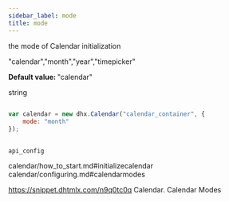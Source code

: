 ```yaml
---
sidebar_label: mode
title: mode
---
```



          


<Short>
 the mode of Calendar initialization


</Short>



"calendar","month","year","timepicker"

<strong>Default value: </strong> 
"calendar"


<Type>
 string


</Type>


~~~js
 
var calendar = new dhx.Calendar("calendar_container", {
    mode: "month"
});
 

~~~
	api_config

<Descr>
 


</Descr>



calendar/how_to_start.md#initializecalendar
calendar/configuring.md#calendarmodes

 https://snippet.dhtmlx.com/n9q0tc0q	Calendar. Calendar Modes
